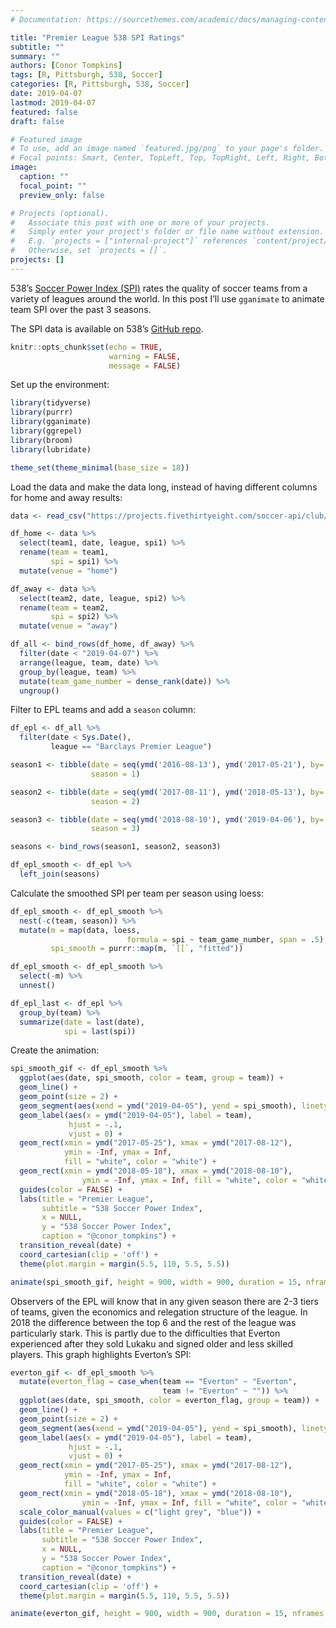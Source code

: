 ```yaml
---
# Documentation: https://sourcethemes.com/academic/docs/managing-content/

title: "Premier League 538 SPI Ratings"
subtitle: ""
summary: ""
authors: [Conor Tompkins]
tags: [R, Pittsburgh, 538, Soccer]
categories: [R, Pittsburgh, 538, Soccer]
date: 2019-04-07
lastmod: 2019-04-07
featured: false
draft: false

# Featured image
# To use, add an image named `featured.jpg/png` to your page's folder.
# Focal points: Smart, Center, TopLeft, Top, TopRight, Left, Right, BottomLeft, Bottom, BottomRight.
image:
  caption: ""
  focal_point: ""
  preview_only: false

# Projects (optional).
#   Associate this post with one or more of your projects.
#   Simply enter your project's folder or file name without extension.
#   E.g. `projects = ["internal-project"]` references `content/project/deep-learning/index.md`.
#   Otherwise, set `projects = []`.
projects: []
---
```

538's [Soccer Power Index (SPI)](https://projects.fivethirtyeight.com/soccer-predictions/) rates the quality of soccer teams from a variety of leagues around the world. In this post I'll use `gganimate` to animate team SPI over the past 3 seasons.

The SPI data is available on 538's [GitHub repo](https://github.com/fivethirtyeight/data/tree/master/soccer-spi).
```r
knitr::opts_chunk$set(echo = TRUE, 
                      warning = FALSE,
                      message = FALSE)
```

Set up the environment:
```r
library(tidyverse)
library(purrr)
library(gganimate)
library(ggrepel)
library(broom)
library(lubridate)

theme_set(theme_minimal(base_size = 18))
```

Load the data and make the data long, instead of having different columns for home and away results:
```r
data <- read_csv("https://projects.fivethirtyeight.com/soccer-api/club/spi_matches.csv")

df_home <- data %>% 
  select(team1, date, league, spi1) %>% 
  rename(team = team1,
         spi = spi1) %>% 
  mutate(venue = "home")

df_away <- data %>% 
  select(team2, date, league, spi2) %>% 
  rename(team = team2,
         spi = spi2) %>% 
  mutate(venue = "away")

df_all <- bind_rows(df_home, df_away) %>% 
  filter(date < "2019-04-07") %>% 
  arrange(league, team, date) %>% 
  group_by(league, team) %>% 
  mutate(team_game_number = dense_rank(date)) %>% 
  ungroup()
```

Filter to EPL teams and add a `season` column:
```r
df_epl <- df_all %>% 
  filter(date < Sys.Date(),
         league == "Barclays Premier League")

season1 <- tibble(date = seq(ymd('2016-08-13'), ymd('2017-05-21'), by='days'),
                  season = 1)

season2 <- tibble(date = seq(ymd('2017-08-11'), ymd('2018-05-13'), by='days'),
                  season = 2)

season3 <- tibble(date = seq(ymd('2018-08-10'), ymd('2019-04-06'), by='days'),
                  season = 3)

seasons <- bind_rows(season1, season2, season3)

df_epl_smooth <- df_epl %>%
  left_join(seasons)
```

Calculate the smoothed SPI per team per season using loess:
```r

df_epl_smooth <- df_epl_smooth %>% 
  nest(-c(team, season)) %>% 
  mutate(m = map(data, loess,
                          formula = spi ~ team_game_number, span = .5),
         spi_smooth = purrr::map(m, `[[`, "fitted"))

df_epl_smooth <- df_epl_smooth %>% 
  select(-m) %>% 
  unnest()

df_epl_last <- df_epl %>% 
  group_by(team) %>% 
  summarize(date = last(date),
            spi = last(spi))
```

Create the animation:
```r
spi_smooth_gif <- df_epl_smooth %>% 
  ggplot(aes(date, spi_smooth, color = team, group = team)) +
  geom_line() +
  geom_point(size = 2) +
  geom_segment(aes(xend = ymd("2019-04-05"), yend = spi_smooth), linetype = 2, colour = 'grey') +
  geom_label(aes(x = ymd("2019-04-05"), label = team),
             hjust = -.1,
             vjust = 0) +
  geom_rect(xmin = ymd("2017-05-25"), xmax = ymd("2017-08-12"),
            ymin = -Inf, ymax = Inf,
            fill = "white", color = "white") +
  geom_rect(xmin = ymd("2018-05-18"), xmax = ymd("2018-08-10"),
                ymin = -Inf, ymax = Inf, fill = "white", color = "white") +
  guides(color = FALSE) +
  labs(title = "Premier League",
       subtitle = "538 Soccer Power Index",
       x = NULL,
       y = "538 Soccer Power Index",
       caption = "@conor_tompkins") +
  transition_reveal(date) +
  coord_cartesian(clip = 'off') +
  theme(plot.margin = margin(5.5, 110, 5.5, 5.5))

animate(spi_smooth_gif, height = 900, width = 900, duration = 15, nframes = 300)
```

Observers of the EPL will know that in any given season there are 2-3 tiers of teams, given the economics and relegation structure of the league. In 2018 the difference between the top 6 and the rest of the league was particularly stark. This is partly due to the difficulties that Everton experienced after they sold Lukaku and signed older and less skilled players. This graph highlights Everton's SPI:
```r
everton_gif <- df_epl_smooth %>% 
  mutate(everton_flag = case_when(team == "Everton" ~ "Everton",
                                  team != "Everton" ~ "")) %>% 
  ggplot(aes(date, spi_smooth, color = everton_flag, group = team)) +
  geom_line() +
  geom_point(size = 2) +
  geom_segment(aes(xend = ymd("2019-04-05"), yend = spi_smooth), linetype = 2, colour = 'grey') +
  geom_label(aes(x = ymd("2019-04-05"), label = team),
             hjust = -.1,
             vjust = 0) +
  geom_rect(xmin = ymd("2017-05-25"), xmax = ymd("2017-08-12"),
            ymin = -Inf, ymax = Inf,
            fill = "white", color = "white") +
  geom_rect(xmin = ymd("2018-05-18"), xmax = ymd("2018-08-10"),
                ymin = -Inf, ymax = Inf, fill = "white", color = "white") +
  scale_color_manual(values = c("light grey", "blue")) +
  guides(color = FALSE) +
  labs(title = "Premier League",
       subtitle = "538 Soccer Power Index",
       x = NULL,
       y = "538 Soccer Power Index",
       caption = "@conor_tompkins") +
  transition_reveal(date) +
  coord_cartesian(clip = 'off') +
  theme(plot.margin = margin(5.5, 110, 5.5, 5.5))

animate(everton_gif, height = 900, width = 900, duration = 15, nframes = 300)
```